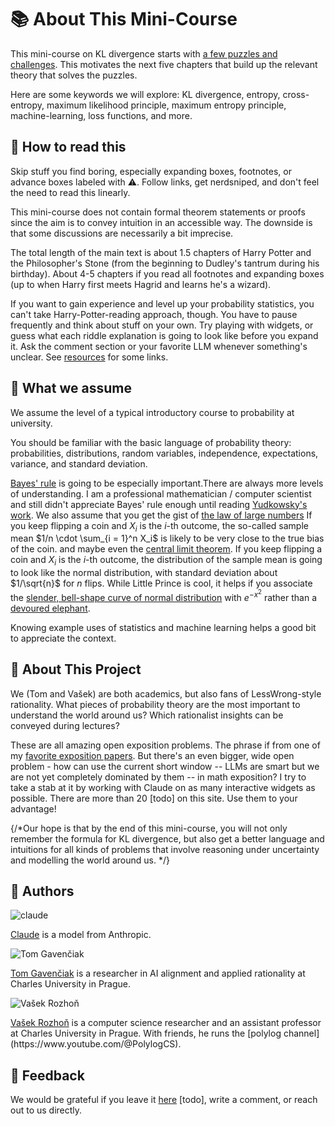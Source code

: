 # 📚 About This Mini-Course <a id="what-this-course-covers"></a>

This mini-course on KL divergence starts with [a few puzzles and challenges](00-introduction). This motivates the next five chapters that build up the relevant theory that solves the puzzles. 

Here are some keywords we will explore: KL divergence, entropy, cross-entropy, maximum likelihood principle, maximum entropy principle, machine-learning, loss functions, and more. 

## 📖 How to read this

Skip stuff you find boring, especially expanding boxes, footnotes, or advance boxes labeled with ⚠️. Follow links, get nerdsniped, and don't feel the need to read this linearly. 

This mini-course does not contain formal theorem statements or proofs since the aim is to convey intuition in an accessible way. The downside is that some discussions are necessarily a bit imprecise. 

The total length of the main text is about 1.5 chapters of Harry Potter and the Philosopher's Stone (from the beginning to Dudley's tantrum during his birthday). About 4-5 chapters if you read all footnotes and expanding boxes (up to when Harry first meets Hagrid and learns he's a wizard). 

If you want to gain experience and level up your probability statistics, you can't take Harry-Potter-reading approach, though. You have to pause frequently and think about stuff on your own. Try playing with widgets, or guess what each riddle explanation is going to look like before you expand it. Ask the comment section or your favorite LLM whenever something's unclear. See [resources](resources) for some links. 

## 🧠 What we assume <a id="what-we-assume"></a>

We assume the level of a typical introductory course to probability at university.  

You should be familiar with the basic language of probability theory: probabilities, distributions, random variables, independence, expectations, variance, and standard deviation. 

[Bayes' rule](https://www.lesswrong.com/w/bayes-rule) is going to be especially important.<Footnote>There are always more levels of understanding. I am a professional mathematician / computer scientist and still didn't appreciate Bayes' rule enough until reading [Yudkowsky's](https://www.lesswrong.com/w/bayes-rule) [work](https://www.lesswrong.com/w/test-2). </Footnote>
We also assume that you get the gist of [the law of large numbers](https://en.wikipedia.org/wiki/Law_of_large_numbers) <Footnote>If you keep flipping a coin and $X_i$ is the $i$-th outcome, the so-called sample mean $1/n \cdot \sum_{i = 1}^n X_i$ is likely to be very close to the true bias of the coin. </Footnote> and maybe even the [central limit theorem](https://en.wikipedia.org/wiki/Central_limit_theorem). <Footnote>If you keep flipping a coin and $X_i$ is the $i$-th outcome, the distribution of the sample mean is going to look like the normal distribution, with standard deviation about $1/\sqrt{n}$ for $n$ flips. </Footnote> While Little Prince is cool, it helps if you associate the [slender, bell-shape curve of normal distribution](https://en.wikipedia.org/wiki/Bell-shaped_function#/media/File:Normal_Distribution_PDF.svg) with $e^{-x^2}$ rather than a [devoured elephant](https://www.amazon.com/KIUB-Postcard-Little-elephant-10x15cm/dp/B0CKSVVWDL). 

Knowing example uses of statistics and machine learning helps a good bit to appreciate the context.


## 🎯 About This Project

We (Tom and Vašek) are both academics, but also fans of LessWrong-style rationality. What pieces of probability theory are the most important to understand the world around us? Which rationalist insights can be conveyed during lectures? 

These are all amazing open exposition problems. <Footnote>The phrase if from one of my [favorite exposition papers](https://timothychow.net/forcing.pdf). </Footnote> But there's an even bigger, wide open problem - how can use the current short window -- LLMs are smart but we are not yet completely dominated by them -- in math exposition? I try to take a stab at it by working with Claude on as many interactive widgets as possible. There are more than 20 [todo] on this site. Use them to your advantage! 

{/*Our hope is that by the end of this mini-course, you will not only remember the formula for  KL divergence, but also get a better language and intuitions for all kinds of problems that involve reasoning under uncertainty and modelling the world around us. */}

## 👥 Authors

<div style={{display: 'flex', gap: '3rem', justifyContent: 'center', alignItems: 'flex-start', flexWrap: 'wrap', marginTop: '2rem'}}>
  <div style={{textAlign: 'center', maxWidth: '250px'}}>
    <img src="fig/claude.png" alt="claude" style={{width: '200px', height: '200px', objectFit: 'cover', borderRadius: '8px', marginBottom: '1rem'}} />
    <p><a href="https://claude.ai/">Claude</a> is a model from Anthropic.</p>
  </div>

  <div style={{textAlign: 'center', maxWidth: '250px'}}>
    <img src="fig/gavento.jpg" alt="Tom Gavenčiak" style={{width: '200px', height: '200px', objectFit: 'cover', borderRadius: '8px', marginBottom: '1rem'}} />
    <p><a href="https://gavento.cz/">Tom Gavenčiak</a> is a researcher in AI alignment and applied rationality at Charles University in Prague.</p>
  </div>

  <div style={{textAlign: 'center', maxWidth: '250px'}}>
    <img src="fig/vasek.jpg" alt="Vašek Rozhoň" style={{width: '200px', height: '200px', objectFit: 'cover', borderRadius: '8px', marginBottom: '1rem'}} />
    <p><a href="https://vaclavrozhon.github.io/">Vašek Rozhoň</a> is a computer science researcher and an assistant professor at Charles University in Prague. With friends, he runs the [polylog channel](https://www.youtube.com/@PolylogCS). </p>
  </div>
</div>

## 💬 Feedback
We would be grateful if you leave it [here](https://forms.gle/YourFormID) [todo], write a comment, or reach out to us directly. 